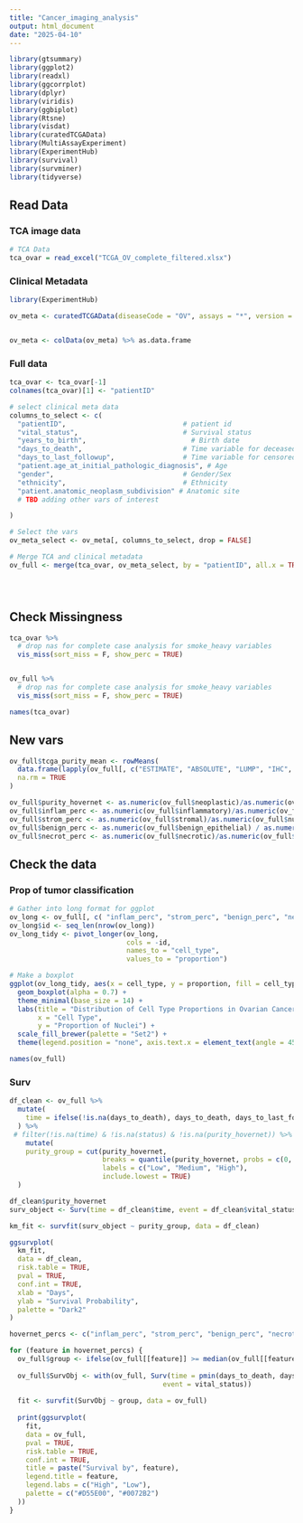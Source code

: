```yaml
---
title: "Cancer_imaging_analysis"
output: html_document
date: "2025-04-10"
---
```


```r
library(gtsummary)
library(ggplot2)
library(readxl)
library(ggcorrplot)
library(dplyr)
library(viridis)
library(ggbiplot)
library(Rtsne)
library(visdat)
library(curatedTCGAData)
library(MultiAssayExperiment)
library(ExperimentHub)
library(survival)
library(survminer)
library(tidyverse)
```


## Read Data

### TCA image data
```r
# TCA Data
tca_ovar = read_excel("TCGA_OV_complete_filtered.xlsx")


```

### Clinical Metadata

```r

library(ExperimentHub)

ov_meta <- curatedTCGAData(diseaseCode = "OV", assays = "*", version = "1.1.38", dry.run = FALSE)


ov_meta <- colData(ov_meta) %>% as.data.frame


```

### Full data

```r

tca_ovar <- tca_ovar[-1]
colnames(tca_ovar)[1] <- "patientID"

# select clinical meta data
columns_to_select <- c(
  "patientID",                             # patient id
  "vital_status",                          # Survival status
  "years_to_birth",                          # Birth date
  "days_to_death",                         # Time variable for deceased patients
  "days_to_last_followup",                 # Time variable for censored patients
  "patient.age_at_initial_pathologic_diagnosis", # Age 
  "gender",                                # Gender/Sex
  "ethnicity",                             # Ethnicity
  "patient.anatomic_neoplasm_subdivision" # Anatomic site 
  # TBD adding other vars of interest

)

# Select the vars
ov_meta_select <- ov_meta[, columns_to_select, drop = FALSE]

# Merge TCA and clinical metadata
ov_full <- merge(tca_ovar, ov_meta_select, by = "patientID", all.x = TRUE)





```



## Check Missingness

```r

tca_ovar %>%
  # drop nas for complete case analysis for smoke_heavy variables
  vis_miss(sort_miss = F, show_perc = TRUE)


ov_full %>%
  # drop nas for complete case analysis for smoke_heavy variables
  vis_miss(sort_miss = F, show_perc = TRUE)

names(tca_ovar)

```





## New vars

```r


ov_full$tcga_purity_mean <- rowMeans(
  data.frame(lapply(ov_full[, c("ESTIMATE", "ABSOLUTE", "LUMP", "IHC", "CPE")], as.numeric)),
  na.rm = TRUE
)

ov_full$purity_hovernet <- as.numeric(ov_full$neoplastic)/as.numeric(ov_full$num_nuclei)
ov_full$inflam_perc <- as.numeric(ov_full$inflammatory)/as.numeric(ov_full$num_nuclei)
ov_full$strom_perc <- as.numeric(ov_full$stromal)/as.numeric(ov_full$num_nuclei)
ov_full$benign_perc <- as.numeric(ov_full$benign_epithelial) / as.numeric(ov_full$num_nuclei)
ov_full$necrot_perc <- as.numeric(ov_full$necrotic)/as.numeric(ov_full$num_nuclei)

```



## Check the data


### Prop of tumor classification
```r


# Gather into long format for ggplot
ov_long <- ov_full[, c( "inflam_perc", "strom_perc", "benign_perc", "necrot_perc")]
ov_long$id <- seq_len(nrow(ov_long))
ov_long_tidy <- pivot_longer(ov_long, 
                             cols = -id, 
                             names_to = "cell_type", 
                             values_to = "proportion")

# Make a boxplot
ggplot(ov_long_tidy, aes(x = cell_type, y = proportion, fill = cell_type)) +
  geom_boxplot(alpha = 0.7) +
  theme_minimal(base_size = 14) +
  labs(title = "Distribution of Cell Type Proportions in Ovarian Cancer Images",
       x = "Cell Type",
       y = "Proportion of Nuclei") +
  scale_fill_brewer(palette = "Set2") +
  theme(legend.position = "none", axis.text.x = element_text(angle = 45, hjust = 1))

names(ov_full)
```


### Surv

```r
df_clean <- ov_full %>%
  mutate(
    time = ifelse(!is.na(days_to_death), days_to_death, days_to_last_followup),
  ) %>%
 # filter(!is.na(time) & !is.na(status) & !is.na(purity_hovernet)) %>%
    mutate(
    purity_group = cut(purity_hovernet,
                       breaks = quantile(purity_hovernet, probs = c(0, 0.33, 0.67, 1), na.rm = TRUE),
                       labels = c("Low", "Medium", "High"),
                       include.lowest = TRUE)
  )

df_clean$purity_hovernet
surv_object <- Surv(time = df_clean$time, event = df_clean$vital_status)

km_fit <- survfit(surv_object ~ purity_group, data = df_clean)

ggsurvplot(
  km_fit,
  data = df_clean,
  risk.table = TRUE,
  pval = TRUE,
  conf.int = TRUE,
  xlab = "Days",
  ylab = "Survival Probability",
  palette = "Dark2"
)

```


```R
hovernet_percs <- c("inflam_perc", "strom_perc", "benign_perc", "necrot_perc")

for (feature in hovernet_percs) {
  ov_full$group <- ifelse(ov_full[[feature]] >= median(ov_full[[feature]], na.rm = TRUE), "High", "Low")
  
  ov_full$SurvObj <- with(ov_full, Surv(time = pmin(days_to_death, days_to_last_followup, na.rm = TRUE),
                                      event = vital_status))
  
  fit <- survfit(SurvObj ~ group, data = ov_full)
  
  print(ggsurvplot(
    fit,
    data = ov_full,
    pval = TRUE,
    risk.table = TRUE,
    conf.int = TRUE,
    title = paste("Survival by", feature),
    legend.title = feature,
    legend.labs = c("High", "Low"),
    palette = c("#D55E00", "#0072B2")
  ))
}


```






